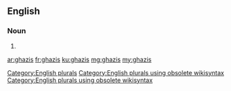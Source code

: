 ==English==

===Noun===
{{head|en}}

# {{plural of|ghazi}}

[[Category:English plurals]][[Category:English plurals using obsolete wikisyntax]][[Category:English plurals using obsolete wikisyntax]]

[[ar:ghazis]]
[[fr:ghazis]]
[[ku:ghazis]]
[[mg:ghazis]]
[[my:ghazis]]
